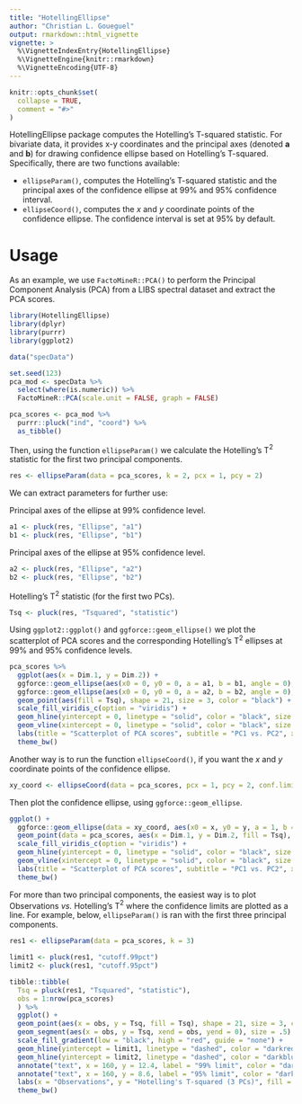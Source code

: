 ```yaml
---
title: "HotellingEllipse"
author: "Christian L. Goueguel"
output: rmarkdown::html_vignette
vignette: >
  %\VignetteIndexEntry{HotellingEllipse}
  %\VignetteEngine{knitr::rmarkdown}
  %\VignetteEncoding{UTF-8}
---
```


<style>
div.reviewer pre { background-color:#e3dece; }
div.output pre { background-color:#FFFFFF; }
</style>

```r
knitr::opts_chunk$set(
  collapse = TRUE,
  comment = "#>"
)
```

HotellingEllipse package computes the Hotelling’s T-squared statistic. For bivariate data, it provides x-y coordinates and the principal axes (denoted **a** and **b**) for drawing confidence ellipse based on Hotelling's T-squared. Specifically, there are two functions available:

  * `ellipseParam()`, computes the Hotelling’s T-squared statistic and the principal axes of the confidence ellipse at 99% and 95% confidence interval.
  * `ellipseCoord()`, computes the *x* and *y* coordinate points of the confidence ellipse. The confidence interval is set at 95% by default. 
  
# Usage

As an example, we use `FactoMineR::PCA()` to perform the Principal Component Analysis (PCA) from a LIBS spectral dataset and extract the PCA scores.

```r
library(HotellingEllipse)
library(dplyr)
library(purrr)
library(ggplot2)
```

```r
data("specData")
```

```r
set.seed(123)
pca_mod <- specData %>%
  select(where(is.numeric)) %>%
  FactoMineR::PCA(scale.unit = FALSE, graph = FALSE)
```

```r
pca_scores <- pca_mod %>%
  purrr::pluck("ind", "coord") %>%
  as_tibble()
```

Then, using the function `ellipseParam()` we calculate the Hotelling's T$^2$ statistic for the first two principal components.

```r
res <- ellipseParam(data = pca_scores, k = 2, pcx = 1, pcy = 2)
```

We can extract parameters for further use:

Principal axes of the ellipse at 99% confidence level.

```r

a1 <- pluck(res, "Ellipse", "a1")
b1 <- pluck(res, "Ellipse", "b1")
```

Principal axes of the ellipse at 95% confidence level.

```r
a2 <- pluck(res, "Ellipse", "a2")
b2 <- pluck(res, "Ellipse", "b2")
```

Hotelling's T$^2$ statistic (for the first two PCs).

```r
Tsq <- pluck(res, "Tsquared", "statistic")
```

Using `ggplot2::ggplot()` and `ggforce::geom_ellipse()` we plot the scatterplot of PCA scores and the corresponding Hotelling's T$^2$ ellipses at 99% and 95% confidence levels.

```r
pca_scores %>%
  ggplot(aes(x = Dim.1, y = Dim.2)) +
  ggforce::geom_ellipse(aes(x0 = 0, y0 = 0, a = a1, b = b1, angle = 0), size = .5, linetype = "dotted") + 
  ggforce::geom_ellipse(aes(x0 = 0, y0 = 0, a = a2, b = b2, angle = 0), size = .5, linetype = "dashed") +
  geom_point(aes(fill = Tsq), shape = 21, size = 3, color = "black") +
  scale_fill_viridis_c(option = "viridis") +
  geom_hline(yintercept = 0, linetype = "solid", color = "black", size = .2) +
  geom_vline(xintercept = 0, linetype = "solid", color = "black", size = .2) +
  labs(title = "Scatterplot of PCA scores", subtitle = "PC1 vs. PC2", x = "PC1", y = "PC2", fill = "T2 stats", caption = "Figure 1") +
  theme_bw()
```

Another way is to run the function `ellipseCoord()`, if you want the *x* and *y* coordinate points of the confidence ellipse.

```r
xy_coord <- ellipseCoord(data = pca_scores, pcx = 1, pcy = 2, conf.limit = 0.95, pts = 500)
```

Then plot the confidence ellipse, using `ggforce::geom_ellipse`. 

```r
ggplot() +
  ggforce::geom_ellipse(data = xy_coord, aes(x0 = x, y0 = y, a = 1, b = 1, angle = 0), size = .5, linetype = "dashed") +
  geom_point(data = pca_scores, aes(x = Dim.1, y = Dim.2, fill = Tsq), shape = 21, size = 3, color = "black") +
  scale_fill_viridis_c(option = "viridis") +
  geom_hline(yintercept = 0, linetype = "solid", color = "black", size = .2) +
  geom_vline(xintercept = 0, linetype = "solid", color = "black", size = .2) +
  labs(title = "Scatterplot of PCA scores", subtitle = "PC1 vs. PC2", x = "PC1", y = "PC2", fill = "T2 stats", caption = "Figure 2") +
  theme_bw()
```

For more than two principal components, the easiest way is to plot Observations *vs.* Hotelling's T$^2$ where the confidence limits are plotted as a line. For example, below, `ellipseParam()` is ran with the first three principal components.

```r
res1 <- ellipseParam(data = pca_scores, k = 3)
```

```r
limit1 <- pluck(res1, "cutoff.99pct")
limit2 <- pluck(res1, "cutoff.95pct")
```

```r
tibble::tibble(
  Tsq = pluck(res1, "Tsquared", "statistic"), 
  obs = 1:nrow(pca_scores)
  ) %>%
  ggplot() +
  geom_point(aes(x = obs, y = Tsq, fill = Tsq), shape = 21, size = 3, color = "black") +
  geom_segment(aes(x = obs, y = Tsq, xend = obs, yend = 0), size = .5) +
  scale_fill_gradient(low = "black", high = "red", guide = "none") +
  geom_hline(yintercept = limit1, linetype = "dashed", color = "darkred", size = .5) +
  geom_hline(yintercept = limit2, linetype = "dashed", color = "darkblue", size = .5) +
  annotate("text", x = 160, y = 12.4, label = "99% limit", color = "darkred") +
  annotate("text", x = 160, y = 8.6, label = "95% limit", color = "darkblue") +
  labs(x = "Observations", y = "Hotelling's T-squared (3 PCs)", fill = "T2 stats", caption = "Figure 3") +
  theme_bw()
```







